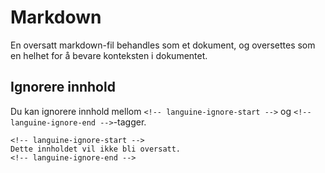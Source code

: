 # Markdown

En oversatt markdown-fil behandles som et dokument, og oversettes som en helhet for å bevare konteksten i dokumentet.

## Ignorere innhold

Du kan ignorere innhold mellom `<!-- languine-ignore-start -->` og `<!-- languine-ignore-end -->`-tagger.

```mdx
<!-- languine-ignore-start -->
Dette innholdet vil ikke bli oversatt.
<!-- languine-ignore-end -->
``` 